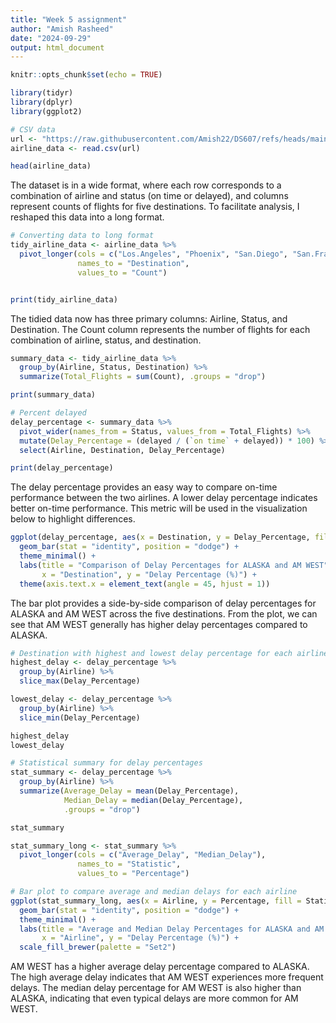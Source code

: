 ```yaml
---
title: "Week 5 assignment"
author: "Amish Rasheed"
date: "2024-09-29"
output: html_document
---
```


```r
knitr::opts_chunk$set(echo = TRUE)
```

```r
library(tidyr)
library(dplyr)
library(ggplot2)

# CSV data
url <- "https://raw.githubusercontent.com/Amish22/DS607/refs/heads/main/airline-data.csv"
airline_data <- read.csv(url)

head(airline_data)
```
The dataset is in a wide format, where each row corresponds to a combination of airline and status (on time or delayed), and columns represent counts of flights for five destinations. To facilitate analysis, I reshaped this data into a long format.

```r
# Converting data to long format 
tidy_airline_data <- airline_data %>%
  pivot_longer(cols = c("Los.Angeles", "Phoenix", "San.Diego", "San.Francisco", "Seattle"),
               names_to = "Destination",
               values_to = "Count")


print(tidy_airline_data)
```

The tidied data now has three primary columns: Airline, Status, and Destination. The Count column represents the number of flights for each combination of airline, status, and destination.

```r
summary_data <- tidy_airline_data %>%
  group_by(Airline, Status, Destination) %>%
  summarize(Total_Flights = sum(Count), .groups = "drop")

print(summary_data)

```

```r
# Percent delayed
delay_percentage <- summary_data %>%
  pivot_wider(names_from = Status, values_from = Total_Flights) %>%
  mutate(Delay_Percentage = (delayed / (`on time` + delayed)) * 100) %>%
  select(Airline, Destination, Delay_Percentage)

print(delay_percentage)
```

The delay percentage provides an easy way to compare on-time performance between the two airlines. A lower delay percentage indicates better on-time performance. This metric will be used in the visualization below to highlight differences.

```r
ggplot(delay_percentage, aes(x = Destination, y = Delay_Percentage, fill = Airline)) +
  geom_bar(stat = "identity", position = "dodge") +
  theme_minimal() +
  labs(title = "Comparison of Delay Percentages for ALASKA and AM WEST",
       x = "Destination", y = "Delay Percentage (%)") +
  theme(axis.text.x = element_text(angle = 45, hjust = 1))
```

The bar plot provides a side-by-side comparison of delay percentages for ALASKA and AM WEST across the five destinations. From the plot, we can see that AM WEST generally has higher delay percentages compared to ALASKA.

```r
# Destination with highest and lowest delay percentage for each airline
highest_delay <- delay_percentage %>%
  group_by(Airline) %>%
  slice_max(Delay_Percentage)

lowest_delay <- delay_percentage %>%
  group_by(Airline) %>%
  slice_min(Delay_Percentage)

highest_delay
lowest_delay
```
```r
# Statistical summary for delay percentages
stat_summary <- delay_percentage %>%
  group_by(Airline) %>%
  summarize(Average_Delay = mean(Delay_Percentage),
            Median_Delay = median(Delay_Percentage),
            .groups = "drop")

stat_summary

stat_summary_long <- stat_summary %>%
  pivot_longer(cols = c("Average_Delay", "Median_Delay"),
               names_to = "Statistic",
               values_to = "Percentage")

# Bar plot to compare average and median delays for each airline
ggplot(stat_summary_long, aes(x = Airline, y = Percentage, fill = Statistic)) +
  geom_bar(stat = "identity", position = "dodge") +
  theme_minimal() +
  labs(title = "Average and Median Delay Percentages for ALASKA and AM WEST",
       x = "Airline", y = "Delay Percentage (%)") +
  scale_fill_brewer(palette = "Set2")
```
AM WEST has a higher average delay percentage compared to ALASKA.
The high average delay indicates that AM WEST experiences more frequent delays. 
The median delay percentage for AM WEST is also higher than ALASKA, indicating 
that even typical delays are more common for AM WEST.

